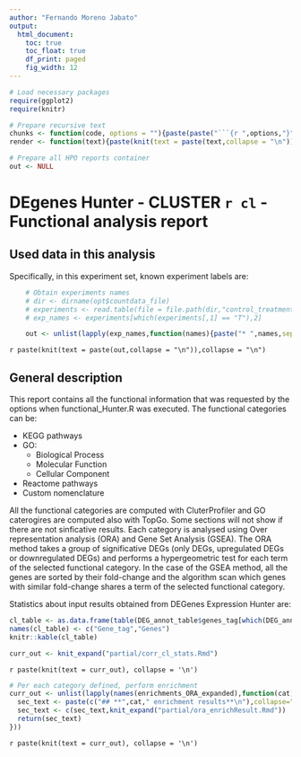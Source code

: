 ---
author: "Fernando Moreno Jabato"
output:
  html_document:
    toc: true
    toc_float: true
    df_print: paged
    fig_width: 12
---

<style type='text/css'>
    body .main-container {
        max-width: 90%;
    }

    .plot_real_size {
    	overflow: scroll;
  	}

    .plot_real_size img{
    	max-width: none;
    	max-height: none;
    }

    embed {
   		width: 800px;
  		height: 800px;
  }   
</style>

```{r config, include = FALSE}
 
# Load necessary packages
require(ggplot2)
require(knitr)

# Prepare recursive text
chunks <- function(code, options = ""){paste(paste("```{r ",options,"}",sep = ""),code,"```",sep="\n")}
render <- function(text){paste(knit(text = paste(text,collapse = "\n")),collapse = "\n")}

# Prepare all HPO reports container
out <- NULL

```




# **DEgenes Hunter - CLUSTER `r cl` - Functional analysis report** 


## **Used data in this analysis**
Specifically, in this experiment set, known experiment labels are:

```{r add_exp_names, echo = FALSE}
	# Obtain experiments names
	# dir <- dirname(opt$countdata_file)
	# experiments <- read.table(file = file.path(dir,"control_treatment.txt"), sep = "\t", quote = "", header = TRUE, stringsAsFactors = FALSE)
	# exp_names <- experiments[which(experiments[,1] == "T"),2]

	out <- unlist(lapply(exp_names,function(names){paste("* ",names,sep="")}))
```

`r paste(knit(text = paste(out,collapse = "\n")),collapse = "\n")`


## **General description**
This report contains all the functional information that was requested by the options when functional_Hunter.R was executed.
The functional categories can be:

* KEGG pathways
* GO:
	+ Biological Process
	+ Molecular Function
	+ Cellular Component
* Reactome pathways
* Custom nomenclature

All the functional categories are computed with CluterProfiler and GO caterogires are computed also with TopGo.
Some sections will not show if there are not sinficative results. Each category is analysed using Over representation analysis (ORA) and Gene Set Analysis (GSEA).
The ORA method takes a group of significative DEGs (only DEGs, upregulated DEGs or downregulated DEGs) and performs a hypergeometric test for each term of the selected functional category.
In the case of the GSEA method, all the genes are sorted by their fold-change and the algorithm scan which genes with similar fold-change shares a term of the selected functional category.


Statistics about input results obtained from DEGenes Expression Hunter are:
```{r table_exp_flags, echo = FALSE}
cl_table <- as.data.frame(table(DEG_annot_table$genes_tag[which(DEG_annot_table$Cluster_ID == cl)]))
names(cl_table) <- c("Gene_tag","Genes")
knitr::kable(cl_table)
```

```{r load_correlation_stats, echo = FALSE}
curr_out <- knit_expand("partial/corr_cl_stats.Rmd")
```

`r paste(knit(text = curr_out), collapse = '\n')`

```{r load_ORA_results, echo = FALSE, eval = exists("enrichments_ORA_expanded")}
# Per each category defined, perform enrichment
curr_out <- unlist(lapply(names(enrichments_ORA_expanded),function(cat){
  sec_text <- paste(c("## **",cat," enrichment results**\n"),collapse="")
  sec_text <- c(sec_text,knit_expand("partial/ora_enrichResult.Rmd"))
  return(sec_text)
}))
```

`r paste(knit(text = curr_out), collapse = '\n')`


